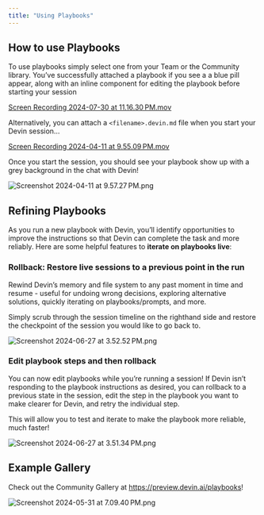 ```yaml
---
title: "Using Playbooks"
---
```


## How to use Playbooks

To use playbooks simply select one from your Team or the Community library. You’ve successfully attached a playbook if you see a a blue pill appear, along with an inline component for editing the playbook before starting your session 

[Screen Recording 2024-07-30 at 11.16.30 PM.mov](https://prod-files-secure.s3.us-west-2.amazonaws.com/4f925d22-65a4-47c3-9aed-b65e115aaef3/8af7a128-b865-42a6-8058-53abd267015c/Screen_Recording_2024-07-30_at_11.16.30_PM.mov)

Alternatively, you can attach a `<filename>.devin.md` file when you start your Devin session…

[Screen Recording 2024-04-11 at 9.55.09 PM.mov](https://prod-files-secure.s3.us-west-2.amazonaws.com/4f925d22-65a4-47c3-9aed-b65e115aaef3/8b259904-ddb9-4c0a-82e0-345056ef9232/Screen_Recording_2024-04-11_at_9.55.09_PM.mov)

Once you start the session, you should see your playbook show up with a grey background in the chat with Devin!

![Screenshot 2024-04-11 at 9.57.27 PM.png](https://prod-files-secure.s3.us-west-2.amazonaws.com/4f925d22-65a4-47c3-9aed-b65e115aaef3/fc9aab99-07b6-4710-9338-276c8f0b20f3/Screenshot_2024-04-11_at_9.57.27_PM.png)

## Refining Playbooks

As you run a new playbook with Devin, you’ll identify opportunities to improve the instructions so that Devin can complete the task and more reliably. Here are some helpful features to **iterate on playbooks live**:

### Rollback: Restore live sessions to a previous point in the run

Rewind Devin’s memory and file system to any past moment in time and resume - useful for undoing wrong decisions, exploring alternative solutions, quickly iterating on playbooks/prompts, and more.

Simply scrub through the session timeline on the righthand side and restore the checkpoint of the session you would like to go back to.

![Screenshot 2024-06-27 at 3.52.52 PM.png](https://prod-files-secure.s3.us-west-2.amazonaws.com/4f925d22-65a4-47c3-9aed-b65e115aaef3/caba1de4-7c79-4f82-a751-16d6ed1a0b1d/Screenshot_2024-06-27_at_3.52.52_PM.png)

### Edit playbook steps and then rollback

You can now edit playbooks while you’re running a session! If Devin isn’t responding to the playbook instructions as desired, you can rollback to a previous state in the session, edit the step in the playbook you want to make clearer for Devin, and retry the individual step.

This will allow you to test and iterate to make the playbook more reliable, much faster!

![Screenshot 2024-06-27 at 3.51.34 PM.png](https://prod-files-secure.s3.us-west-2.amazonaws.com/4f925d22-65a4-47c3-9aed-b65e115aaef3/020bd793-3802-42a2-9e2b-8915ea94e9bf/Screenshot_2024-06-27_at_3.51.34_PM.png)

## Example Gallery

Check out the Community Gallery at https://preview.devin.ai/playbooks! 

![Screenshot 2024-05-31 at 7.09.40 PM.png](https://prod-files-secure.s3.us-west-2.amazonaws.com/4f925d22-65a4-47c3-9aed-b65e115aaef3/8fbe72fb-6764-4a97-845c-3c9e2620eeb9/33a9cbc9-33a5-4f7c-8cca-ef07927e70a7.png)
